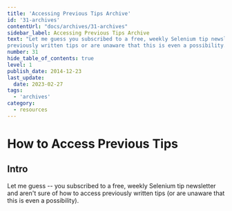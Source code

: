 ```yaml
---
title: 'Accessing Previous Tips Archive'
id: '31-archives'
contentUrl: "docs/archives/31-archives"
sidebar_label: Accessing Previous Tips Archive
text: "Let me guess you subscribed to a free, weekly Selenium tip newsletter and aren't sure of how to access
previously written tips or are unaware that this is even a possibility."
number: 31
hide_table_of_contents: true
level: 1
publish_date: 2014-12-23
last_update:
  date: 2023-02-27
tags:
  - 'archives'
category:
  - resources
---
```


# How to Access Previous Tips

## Intro

Let me guess -- you subscribed to a free, weekly Selenium tip newsletter and aren't sure of how to access
previously written tips (or are unaware that this is even a possibility).


<DropdownMarkdown folderName='31-archives' />

